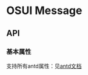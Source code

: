 
<Meta title="设计文档/Message 全局提示" />

# OSUI Message

## API

### 基本属性

支持所有antd属性：见[antd文档](https://ant.design/components/message-cn/#API)



<Canvas>
  <Story name="Demo" story={stories.Demo} />
</Canvas>
